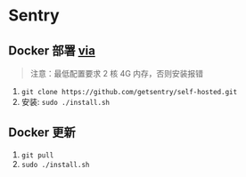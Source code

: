 # Sentry

## Docker 部署 [via](https://develop.sentry.dev/self-hosted/)

> 注意：最低配置要求 2 核 4G 内存，否则安装报错

1. `git clone https://github.com/getsentry/self-hosted.git`
2. 安装: `sudo ./install.sh`

## Docker 更新

1. `git pull`
2. `sudo ./install.sh`
